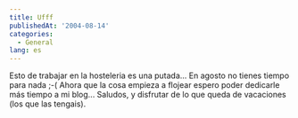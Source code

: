 ```yaml
---
title: Ufff
publishedAt: '2004-08-14'
categories:
  - General
lang: es
---
```


Esto de trabajar en la hosteleria es una putada... En agosto no tienes tiempo para nada ;-( Ahora que la cosa empieza a flojear espero poder dedicarle más tiempo a mi blog... Saludos, y disfrutar de lo que queda de vacaciones (los que las tengais).
